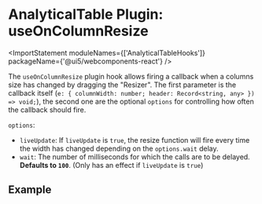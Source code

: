 
<Meta title="Data Display / AnalyticalTable / Plugin: useOnColumnResize" />

# AnalyticalTable Plugin: useOnColumnResize

<ImportStatement moduleNames={['AnalyticalTableHooks']} packageName={'@ui5/webcomponents-react'} />

The `useOnColumnResize` plugin hook allows firing a callback when a columns size has changed by dragging the "Resizer".
The first parameter is the callback itself (`e: { columnWidth: number; header: Record<string, any> }) => void;`), the second one are the optional `options` for controlling how often the callback should fire.

`options`:

- `liveUpdate`: If `liveUpdate` is `true`, the resize function will fire every time the width has changed depending on the `options.wait` delay.
- `wait`: The number of milliseconds for which the calls are to be delayed. **Defaults to `100`**. (Only has an effect if `liveUpdate` is `true`)

## Example

<Canvas sourceState="none" of={ComponentStories.PluginOnColumnResize} />

```jsx
const TableComponent = (props) => {
  const handleColumResize = (e) => {
    console.log(e.columnWidth, e.header);
  };
  return (
    <AnalyticalTable
      data={props.data}
      columns={props.columns}
      tableHooks={[
        AnalyticalTableHooks.useOnColumnResize(handleColumResize, {
          liveUpdate: false,
          wait: 100
        })
      ]}
    />
  );
};
```

<Footer />
